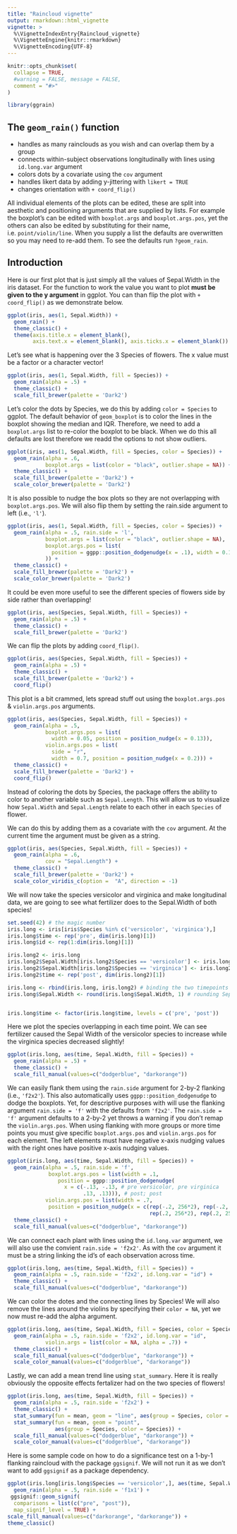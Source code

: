```yaml
---
title: "Raincloud vignette"
output: rmarkdown::html_vignette
vignette: >
  %\VignetteIndexEntry{Raincloud_vignette}
  %\VignetteEngine{knitr::rmarkdown}
  %\VignetteEncoding{UTF-8}
---
```


```r
knitr::opts_chunk$set(
  collapse = TRUE,
  #warning = FALSE, message = FALSE,
  comment = "#>"
)
```

```r
library(ggrain)
```

## The `geom_rain()` function

* handles as many rainclouds as you wish and can overlap them by a group
* connects within-subject observations longitudinally with lines using `id.long.var` argument
* colors dots by a covariate using the `cov` argument
* handles likert data by adding y-jittering with `likert = TRUE`
* changes orientation with `+ coord_flip()`

All individual elements of the plots can be edited, these are split into aesthetic and positioning arguments that are supplied by lists. For example the boxplot's can be edited with `boxplot.args` and `boxplot.args.pos`, yet the others can also be edited by substituting for their name, i.e. `point/violin/line`. When you supply a list the defaults are overwritten so you may need to re-add them. To see the defaults run `?geom_rain`.

## Introduction

Here is our first plot that is just simply all the values of Sepal.Width in the iris dataset. For the function to work the value you want to plot **must be given to the y argument** in ggplot. You can than flip the plot with `+ coord_flip()` as we demonstrate below.

```r
ggplot(iris, aes(1, Sepal.Width)) +
  geom_rain() +
  theme_classic() +
  theme(axis.title.x = element_blank(), 
        axis.text.x = element_blank(), axis.ticks.x = element_blank())
```

Let's see what is happening over the 3 Species of flowers. The x value must be a factor or a character vector!

```r
ggplot(iris, aes(1, Sepal.Width, fill = Species)) +
  geom_rain(alpha = .5) +
  theme_classic() +
  scale_fill_brewer(palette = 'Dark2')
```

Let's color the dots by Species, we do this by adding `color = Species` to ggplot. The default behavior of `geom_boxplot` is to color the lines in the boxplot showing the median and IQR. Therefore, we need to add a `boxplot.args` list to re-color the boxplot to be black. When we do this all defaults are lost therefore we readd the options to not show outliers.

```r
ggplot(iris, aes(1, Sepal.Width, fill = Species, color = Species)) +
  geom_rain(alpha = .6,
            boxplot.args = list(color = "black", outlier.shape = NA)) +
  theme_classic() +
  scale_fill_brewer(palette = 'Dark2') +
  scale_color_brewer(palette = 'Dark2')
```

It is also possible to nudge the box plots so they are not overlapping with `boxplot.args.pos`. We will also flip them by setting the rain.side argument to left (i.e., `'l'`).

```r
ggplot(iris, aes(1, Sepal.Width, fill = Species, color = Species)) +
  geom_rain(alpha = .5, rain.side = 'l',
            boxplot.args = list(color = "black", outlier.shape = NA),
            boxplot.args.pos = list(
              position = ggpp::position_dodgenudge(x = .1), width = 0.1
            )) +
  theme_classic() +
  scale_fill_brewer(palette = 'Dark2') +
  scale_color_brewer(palette = 'Dark2')
```

It could be even more useful to see the different species of flowers side by side rather than overlapping!

```r
ggplot(iris, aes(Species, Sepal.Width, fill = Species)) +
  geom_rain(alpha = .5) +
  theme_classic() +
  scale_fill_brewer(palette = 'Dark2')
```

We can flip the plots by adding `coord_flip()`.

```r
ggplot(iris, aes(Species, Sepal.Width, fill = Species)) +
  geom_rain(alpha = .5) +
  theme_classic() +
  scale_fill_brewer(palette = 'Dark2') +
  coord_flip()
```

This plot is a bit crammed, lets spread stuff out using the `boxplot.args.pos` & `violin.args.pos` arguments.

```r
ggplot(iris, aes(Species, Sepal.Width, fill = Species)) +
  geom_rain(alpha = .5, 
            boxplot.args.pos = list(
              width = 0.05, position = position_nudge(x = 0.13)),
            violin.args.pos = list(
              side = "r",
              width = 0.7, position = position_nudge(x = 0.2))) +
  theme_classic() +
  scale_fill_brewer(palette = 'Dark2') +
  coord_flip()
```

Instead of coloring the dots by Species, the package offers the ability to color to another variable such as `Sepal.Length`. This will allow us to visualize how `Sepal.Width` and `Sepal.Length` relate to each other in each `Species` of flower.

We can do this by adding them as a covariate with the `cov` argument. At the current time the argument must be given as a string.

```r
ggplot(iris, aes(Species, Sepal.Width, fill = Species)) +
  geom_rain(alpha = .6,
            cov = "Sepal.Length") +
  theme_classic() +
  scale_fill_brewer(palette = 'Dark2') +
  scale_color_viridis_c(option =  "A", direction = -1)
```

We will now take the species versicolor and virginica and make longitudinal data, we are going to see what fertilizer does to the Sepal.Width of both species!

```r
set.seed(42) # the magic number
iris.long <- iris[iris$Species %in% c('versicolor', 'virginica'),]
iris.long$time <- rep('pre', dim(iris.long)[1])
iris.long$id <- rep(1:dim(iris.long)[1])

iris.long2 <- iris.long
iris.long2$Sepal.Width[iris.long2$Species == 'versicolor'] <- iris.long2$Sepal.Width[iris.long2$Species == 'versicolor'] + .5 + rnorm(length(iris.long2$Sepal.Width[iris.long2$Species == 'versicolor']), sd = .2)
iris.long2$Sepal.Width[iris.long2$Species == 'virginica'] <- iris.long2$Sepal.Width[iris.long2$Species == 'virginica'] -.2 + rnorm(length(iris.long2$Sepal.Width[iris.long2$Species == 'virginica']), sd = .2)
iris.long2$time <- rep('post', dim(iris.long2)[1])

iris.long <- rbind(iris.long, iris.long2) # binding the two timepoints
iris.long$Sepal.Width <- round(iris.long$Sepal.Width, 1) # rounding Sepal.Width so t2 data is on the same resolution


iris.long$time <- factor(iris.long$time, levels = c('pre', 'post'))
```

Here we plot the species overlapping in each time point. We can see fertilizer caused the Sepal Width of the versicolor species to increase while the virginica species decreased slightly! 

```r
ggplot(iris.long, aes(time, Sepal.Width, fill = Species)) +
  geom_rain(alpha = .5) +
  theme_classic() +
  scale_fill_manual(values=c("dodgerblue", "darkorange"))
```

We can easily flank them using the `rain.side` argument for 2-by-2 flanking (i.e., `'f2x2'`). This also automatically uses `ggpp::position_dodgenudge` to dodge the boxplots. Yet, for descriptive purposes with will use the flanking argument `rain.side = 'f'` with the defaults from `'f2x2'`. The `rain.side = 'f'` argument defaults to a 2-by-2 yet throws a warning if you don't remap the `violin.args.pos`. When using flanking with more groups or more time points you must give specific `boxplot.args.pos` and `violin.args.pos` for each element. The left elements must have negative x-axis nudging values with the right ones have positive x-axis nudging values.

```r
ggplot(iris.long, aes(time, Sepal.Width, fill = Species)) +
  geom_rain(alpha = .5, rain.side = 'f',
             boxplot.args.pos = list(width = .1,
                position = ggpp::position_dodgenudge(
                  x = c(-.13, -.13, # pre versicolor, pre virginica
                        .13, .13))), # post; post
            violin.args.pos = list(width = .7,
             position = position_nudge(x = c(rep(-.2, 256*2), rep(-.2, 256*2),# pre; pre
                                             rep(.2, 256*2), rep(.2, 256*2))))) + #post; post
  theme_classic() +
  scale_fill_manual(values=c("dodgerblue", "darkorange"))
```

We can connect each plant with lines using the `id.long.var` argument, we will also use the convient `rain.side = 'f2x2'`. As with the `cov` argument it must be a string linking the id's of each observation across time.

```r
ggplot(iris.long, aes(time, Sepal.Width, fill = Species)) +
  geom_rain(alpha = .5, rain.side = 'f2x2', id.long.var = "id") +
  theme_classic() +
  scale_fill_manual(values=c("dodgerblue", "darkorange"))
```

We can color the dotes and the connecting lines by Species! We will also remove the lines around the violins by specifying their `color = NA`, yet we now must re-add the alpha argument.

```r
ggplot(iris.long, aes(time, Sepal.Width, fill = Species, color = Species)) +
  geom_rain(alpha = .5, rain.side = 'f2x2', id.long.var = "id",
            violin.args = list(color = NA, alpha = .7)) +
  theme_classic() +
  scale_fill_manual(values=c("dodgerblue", "darkorange")) +
  scale_color_manual(values=c("dodgerblue", "darkorange"))
```

Lastly, we can add a mean trend line using `stat_summary`. Here it is really obviously the opposite effects fertalizer had on the two species of flowers!

```r
ggplot(iris.long, aes(time, Sepal.Width, fill = Species)) +
  geom_rain(alpha = .5, rain.side = 'f2x2') +
  theme_classic() +
  stat_summary(fun = mean, geom = "line", aes(group = Species, color = Species)) +
  stat_summary(fun = mean, geom = "point",
               aes(group = Species, color = Species)) +
  scale_fill_manual(values=c("dodgerblue", "darkorange")) +
  scale_color_manual(values=c("dodgerblue", "darkorange"))
```

Here is some sample code on how to do a significance test on a 1-by-1 flanking raincloud with the package `ggsignif`. We will not run it as we don't want to add `ggsignif` as a package dependency.


```r
ggplot(iris.long[iris.long$Species == 'versicolor',], aes(time, Sepal.Width, fill = "Species")) +
  geom_rain(alpha = .5, rain.side = 'f1x1') +
 ggsignif::geom_signif(
  comparisons = list(c("pre", "post")),
  map_signif_level = TRUE) +
scale_fill_manual(values=c("darkorange", "darkorange")) +
theme_classic()
```







